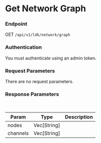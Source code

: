 # Get Network Graph



### Endpoint

GET `/api/v1/ldk/network/graph`

### Authentication

You must authenticate using an admin token.


### Request Parameters

There are no request parameters.

### Response Parameters

<br />

| Param | Type | Description |
| ----- | ---- | ----------- |
| nodes | Vec[String] | |
| channels | Vec[String] | |

